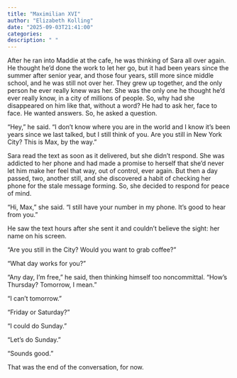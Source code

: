 ```yaml
---
title: "Maximilian XVI"
author: "Elizabeth Kolling"
date: "2025-09-03T21:41:00"
categories: 
description: " "
---
```



After he ran into Maddie at the cafe, he was thinking of Sara all over again. He thought he’d done the work to let her go, but it had been years since the summer after senior year, and those four years, still more since middle school, and he was still not over her. They grew up together, and the only person he ever really knew was her. She was the only one he thought he’d ever really know, in a city of millions of people. So, why had she disappeared on him like that, without a word? He had to ask her, face to face. He wanted answers. So, he asked a question.

“Hey," he said. “I don’t know where you are in the world and I know it’s been years since we last talked, but I still think of you. Are you still in New York City? This is Max, by the way.” 

Sara read the text as soon as it delivered, but she didn’t respond. She was addicted to her phone and had made a promise to herself that she’d never let him make her feel that way, out of control, ever again. But then a day passed, two, another still, and she discovered a habit of checking her phone for the stale message forming. So, she decided to respond for peace of mind. 

“Hi, Max,” she said. “I still have your number in my phone. It’s good to hear from you.” 

He saw the text hours after she sent it and couldn’t believe the sight: her name on his screen.

“Are you still in the City? Would you want to grab coffee?”

“What day works for you?”

“Any day, I’m free,” he said, then thinking himself too noncommittal. “How’s Thursday? Tomorrow, I mean.”

“I can’t tomorrow.”

“Friday or Saturday?”

“I could do Sunday.”

“Let’s do Sunday.”

“Sounds good.”

That was the end of the conversation, for now. 